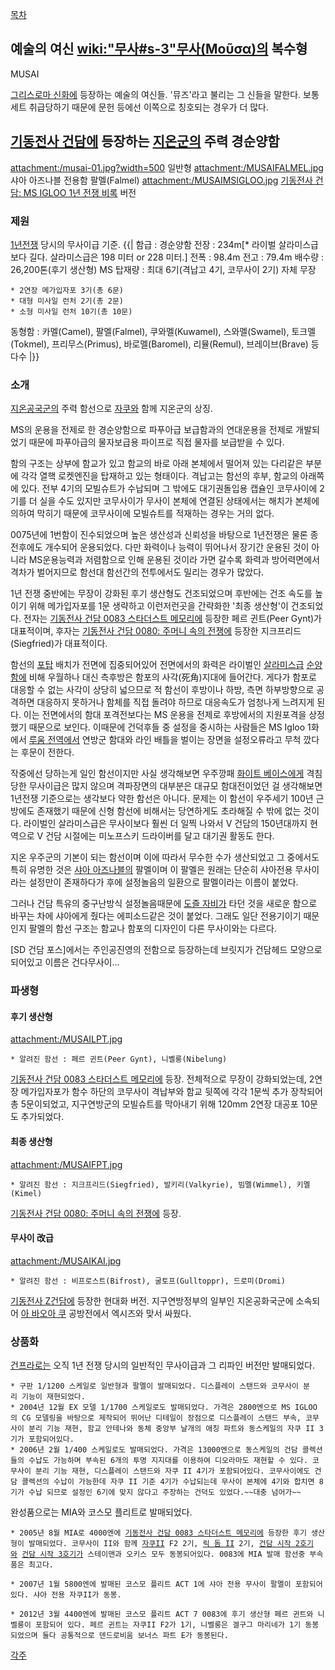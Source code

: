 [[목차]]
== 예술의 여신 [[wiki:"무사#s-3"무사(Μοῦσα)]]의 복수형 ==
MUSAI

[[그리스로마 신화]]에 등장하는 예술의 여신들. '뮤즈'라고 불리는 그 신들을 말한다. 보통 세트 취급당하기 때문에 문헌 등에선 이쪽으로 칭호되는 경우가 더 많다.

== [[기동전사 건담]]에 등장하는 [[지온군]]의 주력 경순양함 ==
attachment:/musai-01.jpg?width=500
일반형
attachment:/MUSAIFALMEL.jpg
샤아 아즈나블 전용함 팔멜(Falmel)
attachment:/MUSAIMSIGLOO.jpg
[[기동전사 건담: MS IGLOO 1년 전쟁 비록]] 버전

=== 제원 ===
[[1년전쟁]] 당시의 무사이급 기준.
{{|
함급 : 경순양함
전장 : 234m[* 라이벌 살라미스급보다 길다. 살라미스급은 198 미터 or 228 미터.]
전폭 : 98.4m
전고 : 79.4m
배수량 : 26,200톤(후기 생산형)
MS 탑재량 : 최대 6기(격납고 4기, 코무사이 2기)
자체 무장
 * 2연장 메가입자포 3기(총 6문)
 * 대형 미사일 런처 2기(총 2문)
 * 소형 미사일 런처 10기(총 10문)
동형함 : 
카멜(Camel), 팔멜(Falmel), 쿠와멜(Kuwamel), 스와멜(Swamel), 토크멜(Tokmel), 프리무스(Primus), 바로멜(Baromel), 리뮬(Remul), 브레이브(Brave) 등 다수
|}}

=== 소개 ===
[[지온공국군]]의 주력 함선으로 [[자쿠]]와 함께 지온군의 상징.

MS의 운용을 전제로 한 경순양함으로 파푸아급 보급함과의 연대운용을 전제로 개발되었기 때문에 파푸아급의 물자보급용 파이프로 직접 물자를 보급받을 수 있다.

함의 구조는 상부에 함교가 있고 함교의 바로 아래 본체에서 떨어져 있는 다리같은 부분에 각각 열핵 로켓엔진을 탑재하고 있는 형태이다. 격납고는 함선의 후부, 함교의 아래쪽에 있다. 전부 4기의 모빌슈트가 수납되며 그 밖에도 대기권돌입용 캡슐인 코무사이에 2기를 더 실을 수도 있지만 코무사이가 무사이 본체에 연결된 상태에서는 해치가 본체에 의하여 막히기 때문에 코무사이에 모빌슈트를 적재하는 경우는 거의 없다.

0075년에 1번함이 진수되었으며 높은 생산성과 신뢰성을 바탕으로 1년전쟁은 물론 종전후에도 개수되어 운용되었다. 다만 화력이나 능력이 뛰어나서 장기간 운용된 것이 아니라 MS운용능력과 저렴함으로 인해 운용된 것이라 가면 갈수록 화력과 방어력면에서 격차가 벌어지므로 함선대 함선간의 전투에서도 밀리는 경우가 많았다. 

1년 전쟁 중반에는 무장이 강화된 후기 생산형도 건조되었으며 후반에는  건조 속도를 높이기 위해 메가입자포를 1문 생략하고 이런저런곳을 간략화한 '최종 생산형'이 건조되었다. 전자는 [[기동전사 건담 0083 스타더스트 메모리]]에 등장한 페르 귄트(Peer Gynt)가 대표적이며, 후자는 [[기동전사 건담 0080: 주머니 속의 전쟁]]에 등장한 지크프리드(Siegfried)가 대표적이다.

함선의 [[포탑]] 배치가 전면에 집중되어있어 전면에서의 화력은 라이벌인 [[살라미스급]] [[순양함]]에 비해 우월하나 대신 측후방은 함포의 사각(死角)지대에 들어간다. 게다가 함포로 대응할 수 없는 사각이 상당히 넓으므로 적 함선이 후방이나 하방, 측면 하부방향으로 공격하면 대응하지 못하거나 함체를 직접 돌려야 하므로 대응속도가 엄청나게 느려지게 된다. 이는 전면에서의 함대 포격전보다는 MS 운용을 전제로 후방에서의 지원포격을 상정했기 때문으로 보인다. 이때문에 건덕후들 중 설정을 중시하는 사람들은 MS Igloo 1화에서 [[루움 전역]]에서 연방군 함대와 라인 배틀을 벌이는 장면을 설정오류라고 무척 깠다는 후문이 전한다.

작중에선 당하는게 일인 함선이지만 사실 생각해보면 우주깡패 [[화이트 베이스]]에게 격침당한 무사이급은 많지 않으며 격파장면의 대부분은 대규모 함대전이었던 걸 생각해보면 1년전쟁 기준으로는 생각보다 약한 함선은 아니다. 문제는 이 함선이 우주세기 100년 근방에도 존재했기 때문에 신형 함선에 비해서는 당연하게도 초라해질 수 밖에 없는 것이다. 라이벌인 살라미스급은 무사이보다 훨씬 더 일찍 나와서 V 건담의 150년대까지 현역으로 V 건담 시절에는 미노프스키 드라이버를 달고 대기권 활동도 한다.

지온 우주군의 기본이 되는 함선이며 이에 따라서 무수한 수가 생산되었고 그 중에서도 특히 유명한 것은 [[샤아 아즈나블]]의 팔멜이며 이 팔멜은 원래는 단순히 샤아전용 무사이라는 설정만이 존재하다가 후에 설정놀음의 일환으로 팔멜이라는 이름이 붙었다.

그러나 건담 특유의 중구난방식 설정놀음때문에 [[도즐 자비]]가 타던 것을 새로운 함으로 바꾸는 차에 샤아에게 줬다는 에피소드같은 것이 붙었다. 그래도 일단 전용기이기 때문인지 팔멜의 함선 구조는 함교나 함포의 디자인이 다른 무사이와는 다르다.

[SD 건담 포스]에서는 주인공진영의 전함으로 등장하는데 브릿지가 건담헤드 모양으로 되어있고 이름은 건다무사이...
=== 파생형 ===
==== 후기 생산형 ====
attachment:/MUSAILPT.jpg
 * 알려진 함선 : 페르 귄트(Peer Gynt), 니벨룽(Nibelung)
[[기동전사 건담 0083 스타더스트 메모리]]에 등장. 전체적으로 무장이 강화되었는데, 2연장 메가입자포가 함수 하단의 코무사이 격납부와 함교 뒷쪽에 각각 1문씩 추가 장착되어 총 5문이되었고, 지구연방군의 모빌슈트를 막아내기 위해 120mm 2연장 대공포 10문도 추가되었다.
==== 최종 생산형 ====
attachment:/MUSAIFPT.jpg
 * 알려진 함선 : 지크프리드(Siegfried), 발키리(Valkyrie), 빔멜(Wimmel), 키멜(Kimel) 
[[기동전사 건담 0080: 주머니 속의 전쟁]]에 등장.
==== 무사이 改급 ====
attachment:/MUSAIKAI.jpg
 * 알려진 함선 : 비프로스트(Bifrost), 굴토프(Gulltoppr), 드로미(Dromi)
[[기동전사 Z건담]]에 등장한 현대화 버전. 지구연방정부의 일부인 지온공화국군에 소속되어 [[제단의 문|아 바오아 쿠]] 공방전에서 엑시즈와 맞서 싸웠다.

=== 상품화 ===
[[건프라]]로는 오직 1년 전쟁 당시의 일반적인 무사이급과 그 리파인 버전만 발매되었다.

 * 구판 1/1200 스케일로 일반형과 팔멜이 발매되었다. 디스플레이 스탠드와 코무사이 분리 기능이 재현되었다.
 * 2004년 12월 EX 모델 1/1700 스케일로도 발매되었다. 가격은 2800엔으로 MS IGLOO의 CG 모델링을 바탕으로 제작되어 뛰어난 디테일이 장점으로 디스플레이 스탠드 부속, 코무사이 분리 기능 재현, 함교 안테나와 동체 중앙부 날개의 애칭 파트와 동스케일의 자쿠 II 3기가 포함되어있다.
 * 2006년 2월 1/400 스케일로도 발매되었다. 가격은 13000엔으로 동스케일의 건담 콜렉션들의 수납도 가능하며 부속된 6개의 투명 지지대를 이용하여 디오라마도 재현할 수 있다. 코무사이 분리 기능 재현, 디스플레이 스탠드와 자쿠 II 4기가 포함되어있다. 코무사이에도 건담 콜렉션의 수납이 가능한데 자쿠 II 기준 4기가 수납되는데 무사이 본체에 4기와 합치면 8기가 수납 되므로 설정인 6기에 맞지 않다고 주장하는 건덕도 있었다.~~대충 넘어가~~

완성품으로는 MIA와 코스모 플리트로 발매되었다.

 * 2005년 8월 MIA로 4000엔에 [[기동전사 건담 0083 스타더스트 메모리]]에 등장한 후기 생산형이 발매되었다. 코무사이 II와 함께 [[자쿠II]] F2 2기, [[릭 돔#s-1.2.3|릭 돔 II]] 2기, [[건담 시작 2호기]]와 [[건담 시작 3호기]]가 스테이맨과 오키스 모두 동봉되어있다. 0083에 MIA 발매 함선중 부속품은 최고다.

 * 2007년 1월 5800엔에 발매된 코스모 플리트 ACT 1에 샤아 전용 무사이 팔멜이 포함되어있다. 샤아 전용 자쿠II가 동봉.

 * 2012년 3월 4400엔에 발매된 코스모 플리트 ACT 7 0083에 후기 생산형 페르 귄트와 니벨룽이 포함되어 있다. 페르 귄트는 자쿠II F2가 1기, 니벨룽은 겔구그 마리네가 1기 동봉되었으며 둘다 공통적으로 덴드로비움 보너스 파트 E가 동봉된다.

[[각주]]

